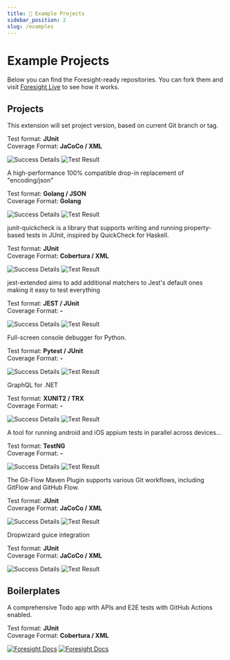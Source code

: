 ```yaml
---
title: 🧭 Example Projects
sidebar_position: 2
slug: /examples
---
```


# Example Projects
Below you can find the Foresight-ready repositories. 
You can fork them and visit [Foresight Live](https://foresight.thundra.live) to see how it works.

## Projects
<div className="cols-1">
<Card title="Maven Git Versioning Extension" target="https://github.com/runforesight-demo/maven-git-versioning-extension" isNewWindow={true}>
  <p class="italic">This extension will set project version, based on current Git branch or tag.</p>
  Test format: <strong>JUnit</strong> 
  <br/>
  Coverage Format: <strong>JaCoCo / XML</strong>

  ![Success Details](https://foresight.service.thundra.us/public/api/v1/badge/success?repoId=a2580a99-fd36-42c2-8a24-cb71aef8135b) 
  ![Test Result](https://foresight.service.thundra.us/public/api/v1/badge/test?repoId=a2580a99-fd36-42c2-8a24-cb71aef8135b)

</Card>
<Card title="JSON Iterator / GO" target="https://github.com/runforesight-demo/go" isNewWindow={true}>
  <p class="italic">A high-performance 100% compatible drop-in replacement of "encoding/json"</p>
  Test format: <strong>Golang / JSON</strong> 
  <br/>
  Coverage Format: <strong>Golang</strong>

  ![Success Details](https://foresight.service.thundra.us/public/api/v1/badge/success?repoId=b2716963-e616-4563-bd07-a4575cf403f7)
  ![Test Result](https://foresight.service.thundra.us/public/api/v1/badge/test?repoId=b2716963-e616-4563-bd07-a4575cf403f7)

</Card>
<Card title="JUnit Quickcheck" target="https://github.com/runforesight-demo/junit-quickcheck" isNewWindow={true}>
  <p class="italic">junit-quickcheck is a library that supports writing and running property-based tests in JUnit, inspired by QuickCheck for Haskell.</p>
  Test format: <strong>JUnit</strong> 
  <br/>
  Coverage Format: <strong>Cobertura / XML</strong>

  ![Success Details](https://foresight.service.thundra.us/public/api/v1/badge/success?repoId=6dab0bbc-65d7-4c84-8aa0-113672c37af1)
  ![Test Result](https://foresight.service.thundra.us/public/api/v1/badge/test?repoId=6dab0bbc-65d7-4c84-8aa0-113672c37af1)

</Card>
<Card title="jest-extended" target="https://github.com/runforesight-demo/jest-extended" isNewWindow={true}>
  <p class="italic">jest-extended aims to add additional matchers to Jest's default ones making it easy to test everything </p>
  Test format: <strong>JEST / JUnit</strong> 
  <br/>
  Coverage Format: <strong>-</strong>

  ![Success Details](https://foresight.service.thundra.us/public/api/v1/badge/success?repoId=4f9bd2c4-68bd-4294-8dff-0b33d906e8a6)
  ![Test Result](https://foresight.service.thundra.us/public/api/v1/badge/test?repoId=4f9bd2c4-68bd-4294-8dff-0b33d906e8a6)

</Card>
<Card title="pudb" target="https://github.com/runforesight-demo/pudb" isNewWindow={true}>
  <p class="italic">Full-screen console debugger for Python.</p>
  Test format: <strong>Pytest / JUnit</strong> 
  <br/>
  Coverage Format: <strong>-</strong>

  ![Success Details](https://foresight.service.thundra.us/public/api/v1/badge/success?repoId=9fd0a233-9f65-4180-b759-e3c3326e022a)
  ![Test Result](https://foresight.service.thundra.us/public/api/v1/badge/test?repoId=9fd0a233-9f65-4180-b759-e3c3326e022a)

</Card>
<Card title="graphql-dotnet" target="https://github.com/runforesight-demo/graphql-dotnet" isNewWindow={true}>
  <p class="italic">GraphQL for .NET</p>
  Test format: <strong>XUNIT2 / TRX</strong> 
  <br/>
  Coverage Format: <strong>-</strong>

  ![Success Details](https://foresight.service.thundra.us/public/api/v1/badge/success?repoId=c242f1c9-bda4-4bd8-a6d9-e239ce8798ee)
  ![Test Result](https://foresight.service.thundra.us/public/api/v1/badge/test?repoId=c242f1c9-bda4-4bd8-a6d9-e239ce8798ee)

</Card>
<Card title="appium-test-distribution" target="https://github.com/runforesight-demo/appium-test-distribution/" isNewWindow={true}>
  <p class="italic">A tool for running android and iOS appium tests in parallel across devices...</p>
  Test format: <strong>TestNG</strong> 
  <br/>
  Coverage Format: <strong>-</strong>

  ![Success Details](https://foresight.service.thundra.us/public/api/v1/badge/success?repoId=b4c34bbe-c70c-4361-8b4c-fb1c2e9b5c83)
  ![Test Result](https://foresight.service.thundra.us/public/api/v1/badge/test?repoId=b4c34bbe-c70c-4361-8b4c-fb1c2e9b5c83)

</Card>
<Card title="gitflow-maven-plugin" target="https://github.com/runforesight-demo/gitflow-maven-plugin" isNewWindow={true}>
  <p class="italic">The Git-Flow Maven Plugin supports various Git workflows, including GitFlow and GitHub Flow.</p>
  Test format: <strong>JUnit</strong> 
  <br/>
  Coverage Format: <strong>JaCoCo / XML</strong>

  ![Success Details](https://foresight.service.thundra.us/public/api/v1/badge/success?repoId=949230e1-c91a-4b87-989e-6351cf4ab96f)
  ![Test Result](https://foresight.service.thundra.us/public/api/v1/badge/test?repoId=949230e1-c91a-4b87-989e-6351cf4ab96f)

</Card>
<Card title="dropwizard-guicey" target="https://github.com/runforesight-demo/dropwizard-guicey" isNewWindow={true}>
  <p class="italic">Dropwizard guice integration</p>
  Test format: <strong>JUnit</strong> 
  <br/>
  Coverage Format: <strong>JaCoCo / XML</strong>

  ![Success Details](https://foresight.service.thundra.us/public/api/v1/badge/success?repoId=db27cd8c-72e1-4489-9efe-a59d7347a575)
  ![Test Result](https://foresight.service.thundra.us/public/api/v1/badge/test?repoId=db27cd8c-72e1-4489-9efe-a59d7347a575)

</Card>
</div>


## Boilerplates
<Card title="Next.js + Playwright + GitHub Actions" target="https://github.com/burakkantarci/playwright-todo-app" isNewWindow={true}>
  <p class="italic">A comprehensive Todo app with APIs and E2E tests with GitHub Actions enabled.</p>
  Test format: <strong>JUnit</strong> 
  <br/>
  Coverage Format: <strong>Cobertura / XML</strong>

  [![Foresight Docs](https://foresight.service.thundra.io/public/api/v1/badge/test?repoId=8451a617-ce9a-4ace-b00a-c598523bd852)](https://foresight.docs.thundra.io/)
  [![Foresight Docs](https://foresight.service.thundra.io/public/api/v1/badge/success?repoId=8451a617-ce9a-4ace-b00a-c598523bd852)](https://foresight.docs.thundra.io/)

</Card>